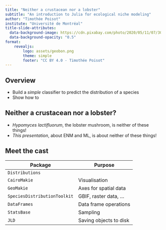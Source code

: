 ```yaml
---
title: "Neither a crustacean nor a lobster"
subtitle: "An introduction to Julia for ecological niche modeling"
author: "Timothée Poisot"
institute: "Université de Montréal"
title-slide-attributes: 
  data-background-image: https://cdn.pixabay.com/photo/2020/05/11/07/30/mushroom-5156926_1280.jpg
  data-background-opacity: "0.5"
format:
    revealjs:
        logo: assets/geobon.png
        theme: simple
        footer: "CC BY 4.0 - Timothée Poisot"
---
```


## Overview

-   Build a *simple* classifier to predict the distribution of a species
-   Show how to

## Neither a crustacean nor a lobster?

-   *Hypomyces lactifluorum*, the lobster mushroom, is neither of these things!
-   *This presentation*, about ENM and ML, is about neither of these things!

## Meet the cast

| Package                      | Purpose                |
|------------------------------|------------------------|
| `Distributions`              |                        |
| `CairoMakie`                 | Visualisation          |
| `GeoMakie`                   | Axes for spatial data  |
| `SpeciesDistributionToolkit` | GBIF, raster data, ... |
| `DataFrames`                 | Data frame operations  |
| `StatsBase`                  | Sampling               |
| `JLD`                        | Saving objects to disk |